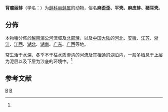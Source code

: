 {{Speciesbox
| image = Naturalis Biodiversity Center - RMNH.MOL.326139 - cf. Lamprotula leai (Griffith & Pidgeon, 1833) - Unionidae - Mollusc shell.jpeg
| taxon = Lamprotula leai
| binomial_authority = (Griffith & Pidgeon, 1833) 
}}

'''背瘤丽蚌'''（学名：{{lang|la|''Lamprotula leai''}}）为[[蚌科|蚌科]][[丽蚌属|丽蚌属]]的动物，俗名'''麻歪歪、平壳、麻皮蚌、猪耳壳'''{{r|id11274}}。

==分佈==
本物種分佈於[[越南|越南]][[湄公河|湄公河]]流域{{r|id11274}}及[[北部灣|北部灣]]，以及[[中国大陆|中国大陆]]的[[河北|河北]]、[[安徽|安徽]]、[[江苏|江苏]]、[[浙江|浙江]]、[[江西|江西]]、[[湖北|湖北]]、[[湖南|湖南]]、[[广东|广东]]、[[广西|广西]]等地{{r|id11274}}。

常生活于水深、冬季不干枯水质澄清的河流及其相通的湖泊内，一般多栖息于上层为泥层以及下层为沙底的环境中。<ref name='id11274'/>

==参考文献==
{{reflist |refs=
<ref name='id11274'>{{cite web| url =http://www.bioinfo.cn/db05/BjdwSpecies.php?action=view&id=11274| archiveurl =https://web.archive.org/web/20160305041830/http://www.bioinfo.cn/db05/BjdwSpecies.php?action=view&id=11274| title =背瘤丽蚌| work =《中国动物物种编目数据库》| publisher =中国科学院微生物研究所| author =中国科学院动物研究所| archivedate =2016-03-05| accessdate =2017-10-14| language =zh-hans| deadurl =yes}}</ref>
}}

{{Taxonbar|from=Q15230395}}

[[Category:丽蚌属|B]]
[[Category:_1833年描述的动物|B]]